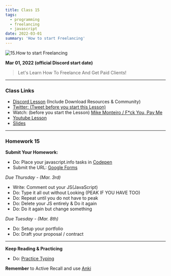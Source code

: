 ```yaml
---
title: Class 15
tags:
  - programming
  - freelancing
  - javascript
date: 2022-03-01
summary: 'How to start Freelancing'
---
```


![15.How to start Freelancing](https://cdn.hashnode.com/res/hashnode/image/upload/v1676631346153/-u-GUTCNW.png?auto=compress)

**Mar 01, 2022 (official Discord start date)**

> Let's Learn How To Freelance And Get Paid Clients!

<hr />

### Class Links

- [Discord Lesson](https://discord.com/channels/735923219315425401/738891289071714388/948346759145467924) (Include Download Resources & Community)
- [Twitter: (Tweet before you start this Lesson)](https://twitter.com/leonnoel/status/1498787819933691905)
- Watch: (before you start the Lesson) [Mike Monteiro / F\*ck You, Pay Me](https://youtu.be/jVkLVRt6c1U)
- [Youtube Lesson](https://youtu.be/68Li7ukgDKg)
- [Slides](https://slides.com/leonnoel/100devs2-intro-to-freelancing)

<hr />

### Homework 15

**Submit Your Homework:**

- Do: Place your javascript.info tasks in [Codepen](https://codepen.io)
- Submit the URL: [Google Forms](https://forms.gle/i4skrmpk1HiXXg6ZA)

_Due Thursday - (Mar. 3rd)_

- Write: Comment out your JS(JavaScript)
- Do: Type it all out without Looking (PEAK IF YOU HAVE TOO)
- Do: Repeat until you do not have to peak
- Do: Delete your JS entirely & Do it again
- Do: Do it again but change something

_Due Tuesday - (Mar. 8th)_

- Do: Setup your portfolio
- Do: Draft your proposal / contract

<hr />

**Keep Reading & Practicing**

- Do: [Practice Typing](https://www.keybr.com/)

**Remember** to Active Recall and use [Anki](https://apps.ankiweb.net/)
